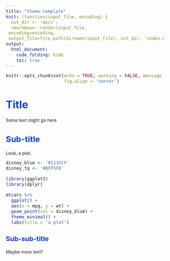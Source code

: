 ```yaml
---
title: "theme-template"
knit: (function(input_file, encoding) {
  out_dir <- 'docs';
  rmarkdown::render(input_file,
 encoding=encoding,
 output_file=file.path(dirname(input_file), out_dir, 'index.html'))})
output:
  html_document:
    code_folding: hide
    toc: true
---
```



<style type="text/css">

body{ /* Normal  */
      font-size: 12px;
  }
td {  /* Table  */
  font-size: 8px;
}
h1.title {
  font-size: 38px;
  color: #113CCF;
}
h1 { /* Header 1 */
  font-size: 28px;
  color: #113CCF;
}
h2 { /* Header 2 */
    font-size: 22px;
  color: #113CCF;
}
h3 { /* Header 3 */
  font-size: 18px;
  color: #113CCF;
}
code.r{ /* Code block */
    font-size: 12px;
}
pre { /* Code block - determines code spacing between lines */
    font-size: 14px;
}
</style>



```r
knitr::opts_chunk$set(echo = TRUE, warning = FALSE, message = FALSE,
                      fig.align = 'center')
```

# Title

Some text might go here

## Sub-title

Look, a plot.

```r
disney_blue <- '#113CCF'
disney_tq <- '#BFF5FD'

library(ggplot2)
library(dplyr)

mtcars %>%
  ggplot() +
  aes(x = mpg, y = wt) +
  geom_point(col = disney_blue) +
  theme_minimal() +
  labs(title = 'a plot')

```

### Sub-sub-title

Maybe more text?
